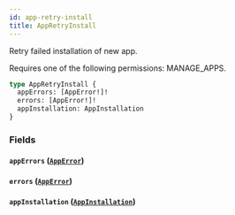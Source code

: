 ```yaml
---
id: app-retry-install
title: AppRetryInstall
---
```



Retry failed installation of new app. 

Requires one of the following permissions: MANAGE_APPS.

```graphql
type AppRetryInstall {
  appErrors: [AppError!]!
  errors: [AppError!]!
  appInstallation: AppInstallation
}
```


### Fields

#### `appErrors` ([`AppError`](../../../developer/api-reference/objects/app-error))




#### `errors` ([`AppError`](../../../developer/api-reference/objects/app-error))




#### `appInstallation` ([`AppInstallation`](../../../developer/api-reference/objects/app-installation))







